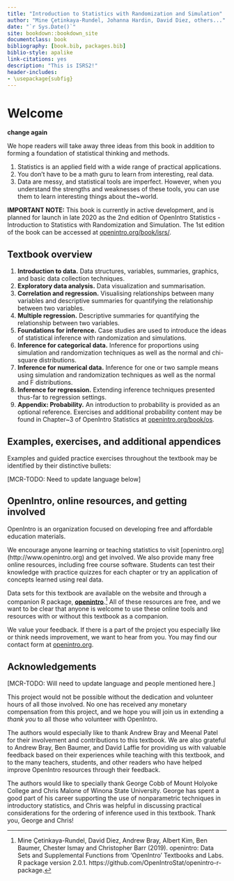 ```yaml
--- 
title: "Introduction to Statistics with Randomization and Simulation"
author: "Mine Çetinkaya-Rundel, Johanna Hardin, David Diez, others..."
date: "`r Sys.Date()`"
site: bookdown::bookdown_site
documentclass: book
bibliography: [book.bib, packages.bib]
biblio-style: apalike
link-citations: yes
description: "This is ISRS2!"
header-includes:
- \usepackage{subfig}
---
```


# Welcome {-}

<!--
This book may be downloaded as a free PDF at [openintro.org](http://www.openintro.org).
-->

**change again**

We hope readers will take away three ideas from this book in addition to forming a foundation of statistical thinking and methods.

1. Statistics is an applied field with a wide range of practical applications.
2. You don't have to be a math guru to learn from interesting, real data.
3. Data are messy, and statistical tools are imperfect. However, when you understand the strengths and weaknesses of these tools, you can use them to learn interesting things about the~world.

**IMPORTANT NOTE:** This book is currently in active development, and is planned for launch in late 2020 as the 2nd edition of OpenIntro Statistics - Introduction to Statistics with Randomization and Simulation. The 1st edition of the book can be accessed at [openintro.org/book/isrs/](https://www.openintro.org/book/isrs/).

## Textbook overview {-}

1. **Introduction to data.** Data structures, variables, summaries, graphics, and basic data collection techniques.
2. **Exploratory data analysis.** Data visualization and summarisation.
3. **Correlation and regression.** Visualising relationships between many variables and descriptive summaries for quantifying the relationship between two variables.
4. **Multiple regression.** Descriptive summaries for quantifying the relationship between two variables.
5. **Foundations for inference.** Case studies are used to introduce the ideas of statistical inference with randomization and simulations. 
6. **Inference for categorical data.** Inference for proportions using simulation and randomization techniques as well as the normal and chi-square distributions.
7. **Inference for numerical data.** Inference for one or two sample means using simulation and randomization techniques as well as the normal and F distributions.
8. **Inference for regression.** Extending inference techniques presented thus-far to regression settings.
7. **Appendix: Probability.** An introduction to probability is provided as an optional reference. Exercises and additional probability content may be found in Chapter~3 of OpenIntro Statistics at [openintro.org/book/os](https://www.openintro.org/book/os/).

## Examples, exercises, and additional appendices {-}

Examples and guided practice exercises throughout the textbook may be identified by their distinctive bullets:

[MCR-TODO: Need to update language below]

<!--
\begin{example}{Large filled bullets signal the start of an example.}
Full solutions to examples are provided and often include an accompanying table or figure.
 \end{example}

\begin{exercise}
Large empty bullets signal to readers that an exercise has been inserted into the text for additional practice and guidance. Solutions for all guided practice exercises are provided in footnotes.\footnote{Full solutions are located down here in the footnote!}
\end{exercise}

Exercises at the end of each chapter are useful for practice or homework assignments. Many of these questions have multiple parts, and solutions to odd-numbered exercises can be found in Appendix~\ref{eoceSolutions}. %These end-of-chapter exercises are also available online in a public question bank at \textbf{openintro.org}, and the available selection is constantly growing based on teacher contributions. Numbered citations in end-of-chapter exercises may be found in Appendix~B.

Probability tables for the normal, $t$, and chi-square distributions are in Appendix~\ref{distributionTables}, and PDF copies of these tables are also available from \href{http://www.openintro.org}{\color{black}\textbf{openintro.org}}.

-->

## OpenIntro, online resources, and getting involved {-}

OpenIntro is an organization focused on developing free and affordable education materials.

We encourage anyone learning or teaching statistics to visit [openintro.org] (http://www.openintro.org) and get involved. We also provide many free online resources, including free course software. Students can test their knowledge with practice quizzes for each chapter or try an application of concepts learned using real data. 

Data sets for this textbook are available on the website and through a companion R package, [**openintro**](http://openintrostat.github.io/openintro-r-package/).^[Mine Çetinkaya-Rundel, David Diez, Andrew Bray, Albert Kim, Ben Baumer, Chester Ismay and Christopher Barr (2019). openintro: Data Sets and Supplemental Functions from 'OpenIntro' Textbooks and Labs. R package version 2.0.1. https://github.com/OpenIntroStat/openintro-r-package.] All of these resources are free, and we want to be clear that anyone is welcome to use these online tools and resources with or without this textbook as a companion.

We value your feedback. If there is a part of the project you especially like or think needs improvement, we want to hear from you. You may find our contact form at [openintro.org](https://www.openintro.org/form/?f=contact).

## Acknowledgements {-}

[MCR-TODO: Will need to update language and people mentioned here.]

This project would not be possible without the dedication and volunteer hours of all those involved. No one has received any monetary compensation from this project, and we hope you will join us in extending a *thank you* to all those who volunteer with OpenIntro.

The authors would especially like to thank Andrew Bray and Meenal Patel for their involvement and contributions to this textbook. We are also grateful to Andrew Bray, Ben Baumer, and David Laffie for providing us with valuable feedback based on their experiences while teaching with this textbook, and to the many teachers, students, and other readers who have helped improve OpenIntro resources through their feedback.

The authors would like to specially thank George Cobb of Mount Holyoke College and Chris Malone of Winona State University. George has spent a good part of his career supporting the use of nonparametric techniques in introductory statistics, and Chris was helpful in discussing practical considerations for the ordering of inference used in this textbook. Thank you, George and Chris!

